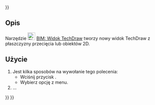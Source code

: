 <languages/>
{{UnfinishedDocu{{#translation:}}}}

{{Docnav/pl
|[[BIM_TDPage/pl|BIM: Strona TechDraw]]
|[[BIM_Shape2DView/pl|BIM: Widok oparty o kształt]]
|[[BIM_Workbench/pl|środowisko pracy BIM]]
|IconR=BIM_TDPage.svg
|IconR=BIM_Shape2DView.svg
|IconC=Workbench_BIM.svg
}}

{{GuiCommand/pl
|Name=BIM TDView
|Name/pl=BIM: Widok TechDraw
|MenuLocation=Opisy → Widok
|Workbenches=[[BIM_Workbench/pl|BIM]]
|Shortcut=
|Version=1.0
|SeeAlso=
}}

<span id="Description"></span>
==Opis==

Narzędzie [[Image:BIM_TDView.svg|24px]] [[BIM_TDView/pl|BIM: Widok TechDraw]] tworzy nowy widok TechDraw z płaszczyzny przecięcia lub obiektów 2D.

<span id="Usage"></span>
==Użycie==

# Jest kilka sposobów na wywołanie tego polecenia:
#* Wciśnij przycisk {{Button|[[Image:BIM_TDView.svg|16px]] [[BIM_TDView/pl|Widok]]}}.
#* Wybierz opcję {{MenuCommand|Opisy → [[Image:BIM_TDView.svg|16px]] Widok}} z menu.
# ...


{{Docnav/pl
|[[BIM_TDPage/pl|BIM: Strona TechDraw]]
|[[BIM_Shape2DView/pl|BIM: Widok oparty o kształt]]
|[[BIM_Workbench/pl|środowisko pracy BIM]]
|IconR=BIM_TDPage.svg
|IconR=BIM_Shape2DView.svg
|IconC=Workbench_BIM.svg
}}

{{BIM_Tools_navi{{#translation:}}}}
{{Userdocnavi{{#translation:}}}}